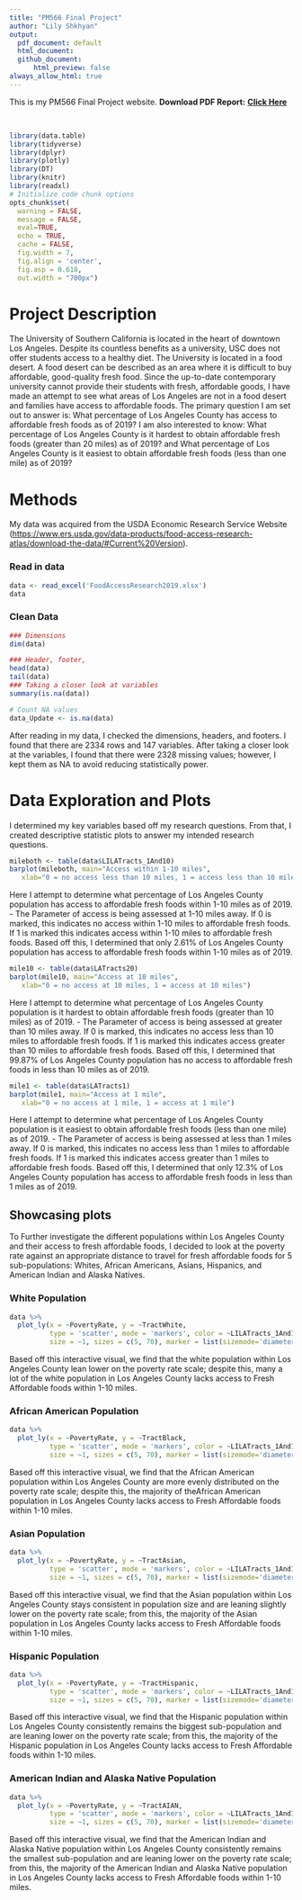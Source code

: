 ```yaml
---
title: "PM566 Final Project"
author: "Lily Shkhyan"
output: 
  pdf_document: default
  html_document: 
  github_document: 
      html_preview: false 
always_allow_html: true
---
```


This is my PM566 Final Project website.
**Download PDF Report:** [**Click Here**]($pdf->generate('https://rawcdn.githack.com/Liily-shh/PM566-FinalProject/2ec40019f7e5993bdace359bca507429901becc7/index.html', '/tmp/pdf');)

<br>

```r
library(data.table)
library(tidyverse)
library(dplyr)
library(plotly)
library(DT)
library(knitr)
library(readxl)
# Initialize code chunk options
opts_chunk$set(
  warning = FALSE,
  message = FALSE,
  eval=TRUE,
  echo = TRUE,
  cache = FALSE,
  fig.width = 7, 
  fig.align = 'center',
  fig.asp = 0.618,
  out.width = "700px")
```

# Project Description 

The University of Southern California is located in the heart of downtown Los Angeles. Despite its countless benefits as a university, USC does not offer students access to a healthy diet. The University is located in a food desert. A food desert can be described as an area where it is difficult to buy affordable, good-quality fresh food. Since the up-to-date contemporary university cannot provide their students with fresh, affordable goods, I have made an attempt to see what areas of Los Angeles are not in a food desert and families have access to affordable foods. The primary question I am set out to answer is: What percentage of Los Angeles County has access to affordable fresh foods as of 2019? I am also interested to know: What percentage of Los Angeles County is it hardest to obtain affordable fresh foods (greater than 20 miles) as of 2019? and What percentage of Los Angeles County is it easiest to obtain affordable fresh foods (less than one mile) as of 2019?
 
# Methods
  
My data was acquired from the USDA Economic Research Service Website (<https://www.ers.usda.gov/data-products/food-access-research-atlas/download-the-data/#Current%20Version>).
  
### Read in data
```r
data <- read_excel('FoodAccessResearch2019.xlsx')
data
```
### Clean Data
```r
### Dimensions 
dim(data)
```
```r
### Header, footer,
head(data)
tail(data)
### Taking a closer look at variables 
summary(is.na(data))
```
```r
# Count NA values
data_Update <- is.na(data)
```
After reading in my data, I checked the dimensions, headers, and footers. I found that there are 2334 rows and 147 variables. After taking a closer look at the variables, I found that there were 2328 missing values; however, I kept them as NA to avoid reducing statistically power.

# Data Exploration and Plots

I determined my key variables based off my research questions. From that, I created descriptive statistic plots to answer my intended research questions. 

```r
mileboth <- table(data$LILATracts_1And10)
barplot(mileboth, main="Access within 1-10 miles",
   xlab="0 = no access less than 10 miles, 1 = access less than 10 miles")
``` 
Here I attempt to determine what percentage of Los Angeles County population has access to affordable fresh foods within 1-10 miles as of 2019. 
  - The Parameter of access is being assessed at 1-10 miles away. If 0 is marked, this indicates no access within 1-10 miles to affordable fresh foods. If 1 is marked this indicates access within 1-10 miles to affordable fresh foods. Based off this, I determined that only 2.61% of Los Angeles County population has access to affordable fresh foods within 1-10 miles as of 2019. 

```r
mile10 <- table(data$LATracts20)
barplot(mile10, main="Access at 10 miles",
   xlab="0 = no access at 10 miles, 1 = access at 10 miles")
```
Here I attempt to determine what percentage of Los Angeles County population is it hardest to obtain affordable fresh foods (greater than 10 miles) as of 2019. 
  - The Parameter of access is being assessed at greater than 10 miles away. If 0 is marked, this indicates no access less than 10 miles to affordable fresh foods. If 1 is marked this indicates access greater than 10 miles to affordable fresh foods. Based off this, I determined that 99.87% of Los Angeles County population has no access to affordable fresh foods in less than 10 miles as of 2019. 

```r
mile1 <- table(data$LATracts1)
barplot(mile1, main="Access at 1 mile",
   xlab="0 = no access at 1 mile, 1 = access at 1 mile")
```
Here I attempt to determine what percentage of Los Angeles County population is it easiest to obtain affordable fresh foods (less than one mile) as of 2019. 
  - The Parameter of access is being assessed at less than 1 miles away. If 0 is marked, this indicates no access less than 1 miles to affordable fresh foods. If 1 is marked this indicates access greater than 1 miles to affordable fresh foods. Based off this, I determined that only 12.3% of Los Angeles County population has access to affordable fresh foods in less than 1 miles as of 2019. 

## Showcasing plots {.tabset}

To Further investigate the different populations within Los Angeles County and their access to fresh affordable foods, I decided to look at the poverty rate against an appropriate distance to travel for fresh affordable foods for 5 sub-populations: Whites, African Americans, Asians, Hispanics, and American Indian and Alaska Natives. 

### White Population

```r
data %>% 
  plot_ly(x = ~PovertyRate, y = ~TractWhite, 
          type = 'scatter', mode = 'markers', color = ~LILATracts_1And10,
          size = ~1, sizes = c(5, 70), marker = list(sizemode='diameter', opacity=0.5))
```
Based off this interactive visual, we find that the white population within Los Angeles County lean lower on the poverty rate scale; despite this, many a lot of the white population in Los Angeles County lacks access to Fresh Affordable foods within 1-10 miles. 



### African American Population

```r
data %>% 
  plot_ly(x = ~PovertyRate, y = ~TractBlack, 
          type = 'scatter', mode = 'markers', color = ~LILATracts_1And10,
          size = ~1, sizes = c(5, 70), marker = list(sizemode='diameter', opacity=0.5))
```
Based off this interactive visual, we find that the African American population within Los Angeles County are more evenly distributed on the poverty rate scale; despite this, the majority of theAfrican American population in Los Angeles County lacks access to Fresh Affordable foods within 1-10 miles. 

### Asian Population

```r
data %>% 
  plot_ly(x = ~PovertyRate, y = ~TractAsian, 
          type = 'scatter', mode = 'markers', color = ~LILATracts_1And10,
          size = ~1, sizes = c(5, 70), marker = list(sizemode='diameter', opacity=0.5))
```
Based off this interactive visual, we find that the Asian population within Los Angeles County stays consistent in population size and are leaning slightly lower on the poverty rate scale; from this, the majority of the Asian population in Los Angeles County lacks access to Fresh Affordable foods within 1-10 miles. 

### Hispanic Population

```r
data %>% 
  plot_ly(x = ~PovertyRate, y = ~TractHispanic, 
          type = 'scatter', mode = 'markers', color = ~LILATracts_1And10,
          size = ~1, sizes = c(5, 70), marker = list(sizemode='diameter', opacity=0.5))
```
Based off this interactive visual, we find that the Hispanic population within Los Angeles County consistently remains the biggest sub-population and are leaning lower on the poverty rate scale; from this, the majority of the Hispanic population in Los Angeles County lacks access to Fresh Affordable foods within 1-10 miles.

### American Indian and Alaska Native Population

```r
data %>% 
  plot_ly(x = ~PovertyRate, y = ~TractAIAN, 
          type = 'scatter', mode = 'markers', color = ~LILATracts_1And10,
          size = ~1, sizes = c(5, 70), marker = list(sizemode='diameter', opacity=0.5))
```
Based off this interactive visual, we find that the American Indian and Alaska Native population within Los Angeles County consistently remains the smallest sub-population and are leaning lower on the poverty rate scale; from this, the majority of the American Indian and Alaska Native population in Los Angeles County lacks access to Fresh Affordable foods within 1-10 miles.

## {-}



